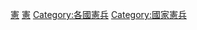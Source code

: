 [[Category:巴西軍事|憲]]
[[Category:巴西執法|憲]]
[[Category:各國憲兵|Category:各國憲兵]]
[[Category:國家憲兵|Category:國家憲兵]]